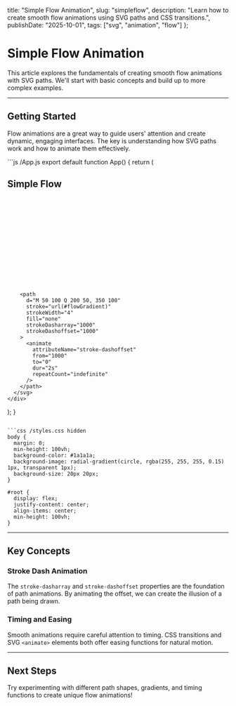   title: "Simple Flow Animation",
  slug: "simpleflow",
  description: "Learn how to create smooth flow animations using SVG paths and CSS transitions.",
  publishDate: "2025-10-01",
  tags: ["svg", "animation", "flow"]
};


# Simple Flow Animation

This article explores the fundamentals of creating smooth flow animations with SVG paths. We'll start with basic concepts and build up to more complex examples.

---

## Getting Started

Flow animations are a great way to guide users' attention and create dynamic, engaging interfaces. The key is understanding how SVG paths work and how to animate them effectively.

<div className="code-block">
<Sandpack
    theme="dark"
    template="react"
    showOpenInCodeSandbox={false}
    options={{
        showNavigator: false,
        showLineNumbers: true,
        showInlineErrors: true,
        editorHeight: 400,
        editorWidthPercentage: 50,
    }}
>
```js /App.js
export default function App() {
  return (
    <div style={{ padding: '20px' }}>
      <h2>Simple Flow</h2>
      <svg width="400" height="200" viewBox="0 0 400 200">
        <defs>
          <linearGradient id="flowGradient" x1="0%" y1="0%" x2="100%" y2="0%">
            <stop offset="0%" stopColor="#3b82f6" />
            <stop offset="100%" stopColor="#8b5cf6" />
          </linearGradient>
        </defs>
        
        <path
          d="M 50 100 Q 200 50, 350 100"
          stroke="url(#flowGradient)"
          strokeWidth="4"
          fill="none"
          strokeDasharray="1000"
          strokeDashoffset="1000"
        >
          <animate
            attributeName="stroke-dashoffset"
            from="1000"
            to="0"
            dur="2s"
            repeatCount="indefinite"
          />
        </path>
      </svg>
    </div>
  );
}
```

```css /styles.css hidden
body {
  margin: 0;
  min-height: 100vh;
  background-color: #1a1a1a;
  background-image: radial-gradient(circle, rgba(255, 255, 255, 0.15) 1px, transparent 1px);
  background-size: 20px 20px;
}

#root {
  display: flex;
  justify-content: center;
  align-items: center;
  min-height: 100vh;
}
```
</Sandpack>
</div>

---

## Key Concepts

### Stroke Dash Animation

The `stroke-dasharray` and `stroke-dashoffset` properties are the foundation of path animations. By animating the offset, we can create the illusion of a path being drawn.

### Timing and Easing

Smooth animations require careful attention to timing. CSS transitions and SVG `<animate>` elements both offer easing functions for natural motion.

---

## Next Steps

Try experimenting with different path shapes, gradients, and timing functions to create unique flow animations!

